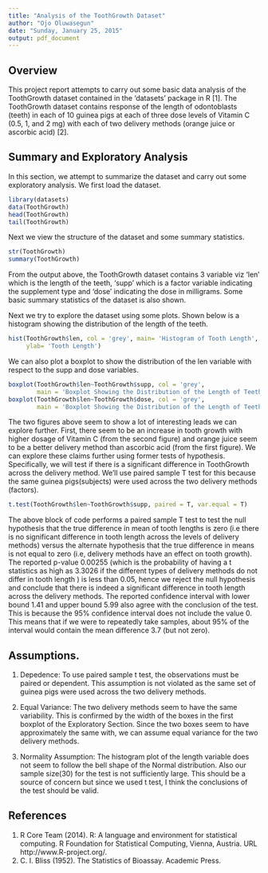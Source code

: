 ```yaml
---
title: "Analysis of the ToothGrowth Dataset"
author: "Ojo Oluwasegun"
date: "Sunday, January 25, 2015"
output: pdf_document
---
```


## Overview

This project report attempts to carry out some basic data analysis of the ToothGrowth dataset contained in the 'datasets' package in R [1]. The ToothGrowth dataset contains response of the length of odontoblasts (teeth) in each of 10 guinea pigs at each of three dose levels of Vitamin C (0.5, 1, and 2 mg) with each of two delivery methods (orange juice or ascorbic acid) [2].

## Summary and Exploratory Analysis
In this section, we attempt to summarize the dataset and carry out some exploratory analysis. We first load the dataset.
```r
library(datasets)
data(ToothGrowth)
head(ToothGrowth)
tail(ToothGrowth)
```

Next we view the structure of the dataset and some summary statistics.

```r
str(ToothGrowth)
summary(ToothGrowth)
```

From the output above, the ToothGrowth dataset contains 3 variable viz 'len' which is the length of the teeth, 'supp' which is a factor variable indicating the supplement type and 'dose' indicating the dose in milligrams. Some basic summary statistics of the dataset is also shown.

Next we try to explore the dataset using some plots. Shown below is a histogram showing the distribution of the length of the teeth. 

```r
hist(ToothGrowth$len, col = 'grey', main= 'Histogram of Tooth Length',
     ylab= 'Tooth Length')
```

We can also plot a boxplot to show the distribution of the len variable with respect to the supp and dose variables. 
```r
boxplot(ToothGrowth$len~ToothGrowth$supp, col = 'grey', 
        main = 'Boxplot Showing the Distribution of the Length of Teeth')
boxplot(ToothGrowth$len~ToothGrowth$dose, col = 'grey', 
        main = 'Boxplot Showing the Distribution of the Length of Teeth')
```

The two figures above seem to show a lot of interesting leads we can explore further. First, there seem to be an increase in tooth growth with higher dosage of Vitamin C (from the second figure) and orange juice seem to be a better delivery method than ascorbic acid (from the first figure). We can explore these claims further using former tests of hypothesis. Specifically, we will test if there is a significant difference in ToothGrowth across the delivery method. We'll use paired sample T test for this because the same guinea pigs(subjects) were used across the two delivery methods (factors).

```r
t.test(ToothGrowth$len~ToothGrowth$supp, paired = T, var.equal = T)
```
The above block of code performs a paired sample T test to test the null hypothesis that the true difference in mean of tooth lengths is zero (i.e there is no significant difference in tooth length across the levels of delivery methods) versus the alternate hypothesis that the true difference in means is not equal to zero (i.e, delivery methods have an effect on tooth growth). The reported p-value 0.00255 (which is the probability of having a t statistics as high as 3.3026 if the different types of delivery methods do not differ in tooth length ) is less than 0.05, hence we reject the null hypothesis and conclude that there is indeed a significant difference in tooth length across the delivery methods. The reported confidence interval with lower bound 1.41 and upper bound 5.99 also agree with the conclusion of the test. This is because the 95% confidence interval does not include the value 0. This means that if we were to repeatedly take samples, about 95% of the interval would contain the mean difference 3.7 (but not zero).

##  Assumptions.

1. Depedence: To use paired sample t test, the observations must be paired or dependent. This assumption is not violated as the same set of guinea pigs were used across the two delivery methods.

2. Equal Variance: The two delivery methods seem to have the same variability. This is confirmed by the width of the boxes in the first boxplot of the Exploratory Section. Since the two boxes seem to have approximately the same with, we can assume equal variance for the two delivery methods.

3. Normality Assumption: The histogram plot of the length variable does not seem to follow the bell shape of the Normal distribution. Also our sample size(30) for the test is not sufficiently large. This should be a source of concern but since we used t test, I think the conclusions of the test should be valid.

## References
1. R Core Team (2014). R: A language and environment for statistical computing.
  R Foundation for Statistical Computing, Vienna, Austria. URL
  http://www.R-project.org/.
2. C. I. Bliss (1952). The Statistics of Bioassay. Academic Press.

